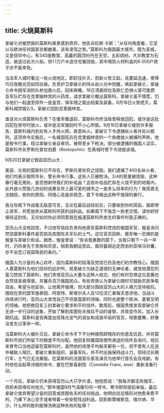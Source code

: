 ```yaml
---
---
---
```

title: 火烧莫斯科
---




拿破仑对被焚毁的莫斯科美景感到奇异，他告诉拉斯·卡斯：“从任何角度看，它足以与欧洲任何国家京都媲美，且有凌驾之势。”莫斯科为俄国最大城市，既为圣城，又是信仰中心，有340座教堂，高矗的圆顶衬托在天空，五彩缤纷。大半教堂为石造，故逃过此次火劫。但1.1万户木造住宅被烧毁，其中用防火材料盖的6 000户房子亦不能幸免。

当法军入城时看见一些火烧地区，即赶往扑灭，但新火势又起，且蔓延迅速，使得15日夜晚光亮如同白昼。负责护卫拿破仑的侍从由火光中惊醒，唤起拿破仑，拿破仑命令随军消防队参加救火后，回床再睡。16日清晨缪拉及欧仁恐惧火苗可能燃及军队贮存在克里姆林宫的火药库，请求拿破仑撤出莫斯科。拿破仑虽不情愿，仍与他们一起退至郊外一座皇宫，驿车随之载出档案及装备。9月18日火势熄灭，莫斯科城焚毁2/3，拿破仑回到克里姆林宫。

谁该对火烧莫斯科负责？在俄军撤退前，莫斯科市府当局曾释放囚犯，或许是这批囚犯在掠夺时放火，或许是法军搜刮时不小心所致。9月16日拿破仑接到许多报告，莫斯科城内到处有人手持火把，故意纵火。拿破仑下令逮捕纵火者并处以极刑，这项命令实施后，一名俄国宪兵在克里姆林宫的一个角楼放火被捕时声称，他是按令行事。经过拿破仑亲自审讯，被带至乡下枪决。部分被逮捕的俄国人证实，莫斯科市长罗斯托普钦伯爵（Rostopchin）在离城时曾下令烧毁该城。

9月20日拿破仑致函亚历山大：

美丽、壮观的莫斯科已不存在，罗斯托普钦将之烧毁。我们逮捕了400名纵火者，他们均表示按照市长、警长命令行事。这些人已被枪决。3/4的房屋被烧毁，这种暴行毫无用处，是否想剥夺我们的补给品？这些补给品贮存在火烧不到的地窖内，此外放火焚毁几世纪的成果及世上最可爱的城市之一是多么轻率的行为！我简直无法相信，依你的原则、同情心及是非观念，竟下令做出这种不值得的暴行。

我与你阁下作战毫无敌意可言，无论在最后战役前后，只要收到你的简函，我即停止进军，并愿放弃从莫斯科所获的战利品。如果阁下不惦念一些老交情，请你好好保存这封信，无论如何你必须同意我在报道莫斯科所发生的事件时是正确的。



亚历山大没有回信，不过他写信给负责向他禀告莫斯科焚烧的俄国军官，俄皇询问焚烧莫斯科事件是否损及库图佐夫军队的士气。这位官员回称，俄军唯一恐惧的是俄皇与拿破仑和谈。据悉，俄皇曾说：“告诉我勇敢的部下，当我只剩下一兵一卒时，仍将身先于贵族和农民，倘若我朝运至此，我将蓄胡远走西伯利亚啃马铃薯，亦不会签订丧国辱民的条约。”

俄国人为沙皇的决心欢呼，因为莫斯科的陷落及焚烧已伤及他们的宗教信心。俄国人尊莫斯科为他们信仰的庇护所，视拿破仑为缺乏道德的无神论者，咸信他潜在的蛮习焚烧了莫斯科，他们责怪亚历山大要与这种人结交。他们有时恐惧这位恶魔也会焚烧圣彼得堡，并屠杀百万俄国民众。有些贵族认为拿破仑随时可鼓励农民争取自由，希望与他妥协，让他离开俄境，但大部分围绕亚历山大的人竭力坚持抵抗。围绕在旁的盟军施泰因、阿恩特、斯塔尔夫人及12位流亡者每天恳求他。当战斗持续进行时，亚历山大发觉自己不但是国家的领袖，同时也是整个欧洲、基督文明的领袖，他拒绝回复三封拿破仑要求和平的信件。数周后，俄国贵族发现拿破仑并无进一步行动的迹象，开始了解到库图佐夫按兵不动的睿智，并改变作风，加入长期抗战。莫斯科皇宫再度出现珠光宝气的淑女和戎装华丽的官员，轻歌曼舞，好像没发生过革命一样。

当莫斯科大火被扑灭后，拿破仑命令手下不分种族照顾残存的伤患及饥民，并将莫斯科市民们所留下的粮食平均分配。他回复附庸国信使所递送的信件及询问，他后来曾夸口当他逗留在莫斯科时，虽然他的信使平均每天都有一位，但不曾有人在途中被敌人阻拦。拿破仑重新组织、装备军队，并不时出操保持战斗力，但经过长期行军，士气已无法重振。在莫斯科的法国音乐家及演员为他举行音乐会及戏剧。有时他也会起草详细的命令，要在巴黎喜剧院（Comédie Franc, aise）重新准备行动。

一个月后，拿破仑仍未获得亚历山大只字片语，他抱怨说：“我每次都击败俄军，但却未获得任何地方。”那年俄国9月气温像10月一样冷，寒冷即将提前来临，最后拿破仑放弃寄望沙皇的回音或库图佐夫的任何挑战，他明白往后情形对他愈来愈不利，乃痛下决心空手或者带着一些安慰性战利品，回到斯摩棱斯克、维尔纳、华沙。什么样的胜利能够洗刷这种失败的耻辱？